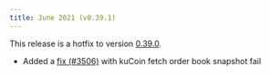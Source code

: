 ```yaml
---
title: June 2021 (v0.39.1)
---
```


This release is a hotfix to version [0.39.0](/release-notes/0.39.0).

- Added a [fix (#3506)](https://github.com/CoinAlpha/hummingbot/pull/3506) with kuCoin fetch order book snapshot fail
